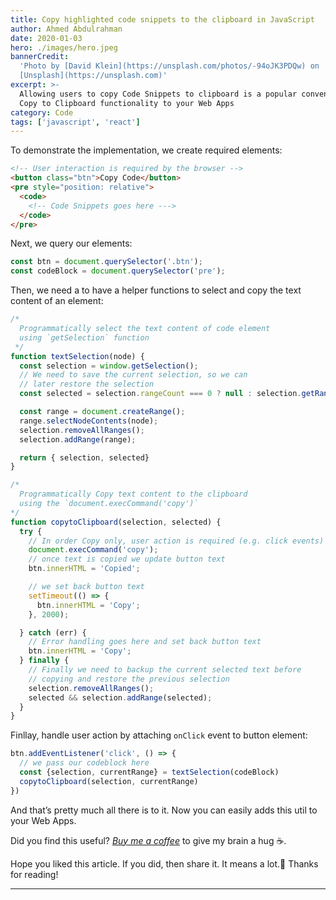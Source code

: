 ```yaml
---
title: Copy highlighted code snippets to the clipboard in JavaScript
author: Ahmed Abdulrahman
date: 2020-01-03
hero: ./images/hero.jpeg
bannerCredit:
  'Photo by [David Klein](https://unsplash.com/photos/-94oJK3PDQw) on
  [Unsplash](https://unsplash.com)'
excerpt: >-
  Allowing users to copy Code Snippets to clipboard is a popular convenience feature for Websites. In this article, I will show you how to add
  Copy to Clipboard functionality to your Web Apps
category: Code
tags: ['javascript', 'react']
---
```


To demonstrate the implementation, we create required elements:

```html
<!-- User interaction is required by the browser -->
<button class="btn">Copy Code</button>
<pre style="position: relative">
  <code>
    <!-- Code Snippets goes here --->
  </code>
</pre>
```

Next, we query our elements:
```js
const btn = document.querySelector('.btn');
const codeBlock = document.querySelector('pre');
```

Then, we need a to have a helper functions to select and copy the text content of an element:
```js
/*
  Programmatically select the text content of code element
  using `getSelection` function
 */
function textSelection(node) {
  const selection = window.getSelection();
  // We need to save the current selection, so we can
  // later restore the selection
  const selected = selection.rangeCount === 0 ? null : selection.getRangeAt(0);

  const range = document.createRange();
  range.selectNodeContents(node);
  selection.removeAllRanges();
  selection.addRange(range);

  return { selection, selected}
}

/*
  Programmatically Copy text content to the clipboard
  using the `document.execCommand('copy')`
*/
function copytoClipboard(selection, selected) {
  try {
    // In order Copy only, user action is required (e.g. click events)
    document.execCommand('copy');
    // once text is copied we update button text
    btn.innerHTML = 'Copied';

    // we set back button text
    setTimeout(() => {
      btn.innerHTML = 'Copy';
    }, 2000);

  } catch (err) {
    // Error handling goes here and set back button text
    btn.innerHTML = 'Copy';
  } finally {
    // Finally we need to backup the current selected text before
    // copying and restore the previous selection
    selection.removeAllRanges();
    selected && selection.addRange(selected);
  }
}
```

Finllay, handle user action by attaching `onClick` event to button element:
```js
btn.addEventListener('click', () => {
  // we pass our codeblock here
  const {selection, currentRange} = textSelection(codeBlock)
  copytoClipboard(selection, currentRange)
})
```

And that’s pretty much all there is to it. Now you can easily adds this util to your Web Apps.

Did you find this useful? *[Buy me a coffee](https://www.buymeacoffee.com/ahmedab)* to give my brain a hug ☕️.

Hope you liked this article. If you did, then share it. It means a lot.🙌
Thanks for reading!

- - - -
